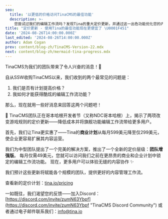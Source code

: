 ```yaml
---
seo:
  title: '以更低的价格访问TinaCMS的最佳功能'
  description: >-
    您尝试过我们的编辑工作流吗？发现Tina的重大定价更新，并通过这一出色功能优化您的内容管理体验
title: "定价更新 - 使用Tina的最佳功能现在更便宜了 \U0001F451"
date: '2024-08-26T14:00:00.000Z'
last_edited: '2024-08-26T14:00:00.000Z'
author: Adam Cogan
prev: content/blog-zh/TinaCMS-Version-22.mdx
next: content/blog-zh/mermaid-tina-progress.mdx
---
```


<Youtube embedSrc="https://www.youtube.com/embed/RcR284ieUj0" />

TinaCMS为我们的团队带来了令人兴奋的消息！🦙

自从SSW收购TinaCMS以来，我们收到的两个最常见的问题是：

1. 我们是否有计划提高价格？
2. 我如何才能获得酷炫的编辑工作流功能？

那么，现在就用一些好消息来回答这两个问题吧！  

🎉 TinaCMS团队正在哥本哈根开发者节（又称NDC哥本哈根）上，揭示了两项改变游戏规则的定价更新——降低成本并将旗舰功能编辑工作流带给更多用户。

首先，我们让Tina更实惠了——Tina的**商业计划**从每月599美元降至仅299美元，使企业更容易扩展其内容运营。

我们为中型团队提出了一个完美的解决方案，推出了一个全新的定价层级：**团队增强版**。
每月仅需49美元，您就可以访问我们之前在更昂贵的商业和企业计划中锁定的编辑工作流功能。
现在，更多用户可以体验无缝的内容协作 ✨

我们预计这些更新将赋能各个规模的团队，提供更好的内容管理工作流。

查看新的定价计划：[tina.io/pricing](https://tina.io/pricing/ "TinaCMS Pricing")

一如既往，我们渴望您的反馈——加入Discord：[https://discord.com/invite/zumN63Ybpf](https://discord.com/invite/zumN63Ybpf "TinaCMS Discord Community")
或者通过电子邮件联系我们：[info@tina.io](mailto\:info@tina.io)